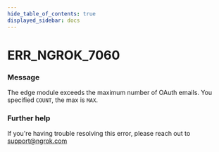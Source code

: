 ```yaml
---
hide_table_of_contents: true
displayed_sidebar: docs
---
```



# ERR_NGROK_7060

### Message

The edge module exceeds the maximum number of OAuth emails. You specified `COUNT`, the max is `MAX`.

<ErrorDetails error="err_ngrok_7060" />

### Further help

If you're having trouble resolving this error, please reach out to [support@ngrok.com](mailto:support@ngrok.com?subject=Help%20with%20ERR_NGROK_7060)

